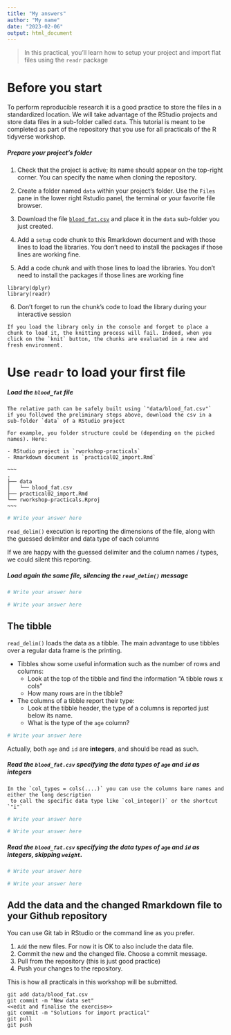 ```yaml
---
title: "My answers"
author: "My name"
date: "2023-02-06"
output: html_document
---
```







> In this practical, you'll learn how to
setup your project and 
import flat files using the `readr` package


# Before you start


To perform reproducible research it is a good practice to store the files in a standardized location. 
We will take advantage of the RStudio projects and store data files in a sub-folder called `data`. 
This tutorial is meant to be completed as part of the repository that you use for all practicals of the R tidyverse workshop.

##### Prepare your project's folder

1. Check that the project is active; its name should appear on the top-right corner. You can specify the name when cloning the repository.
    
2. Create a folder named `data` within your project's folder. Use the `Files` pane in the lower right Rstudio panel, the terminal or your favorite file browser.

3. Download the file [`blood_fat.csv`](https://biostat2.uni.lu/practicals/data/blood_fat.csv) and place it in the `data` sub-folder you just created.


4. Add a `setup` code chunk to this Rmarkdown document and with those lines to load the libraries. You don't need to install the packages if those lines are working fine.

5. Add a code chunk and with those lines to load the libraries. You don't need to install the packages if those lines are working fine

~~~
library(dplyr)
library(readr)
~~~


6. Don't forget to run the chunk's code to load the library during your interactive session

```block
If you load the library only in the console and forget to place a chunk to load it, the knitting process will fail. Indeed, when you click on the `knit` button, the chunks are evaluated in a new and fresh environment.
```

# Use `readr` to load your first file


##### Load the `blood_fat` file

```block
The relative path can be safely built using `"data/blood_fat.csv"` 
if you followed the preliminary steps above, download the csv in a sub-folder `data` of a RStudio project

For example, you folder structure could be (depending on the picked names). Here:

- RStudio project is `rworkshop-practicals`
- Rmarkdown document is `practical02_import.Rmd`

~~~
.
├── data
│   └── blood_fat.csv
├── practical02_import.Rmd
└── rworkshop-practicals.Rproj
~~~

```


```r
# Write your answer here
```




`read_delim()` execution is reporting the dimensions of the file, along with the guessed delimiter and data type of each columns

If we are happy with the guessed delimiter and the column names / types, we could silent this reporting.

##### Load again the same file, silencing the `read_delim()` message

```r
# Write your answer here
```


```r
# Write your answer here
```



## The tibble

`read_delim()` loads the data as a tibble. The main advantage to use tibbles over a regular data frame is the printing.

- Tibbles show some useful information such as the number of rows and columns:
    + Look at the top of the tibble and find the information "A tibble rows x cols"
    + How many rows are in the tibble?
- The columns of a tibble report their type:
    + Look at the tibble header, the type of a columns is reported just below its name.
    + What is the type of the `age` column?
    
```r
# Write your answer here
```



Actually, both `age` and `id` are **integers**, and should be read as such.

##### Read the `blood_fat.csv` specifying the data types of `age` and `id` as integers


```block
In the `col_types = cols(....)` you can use the columns bare names and either the long description
 to call the specific data type like `col_integer()` or the shortcut `"i"`
```

```r
# Write your answer here
```


```r
# Write your answer here
```


##### Read the `blood_fat.csv` specifying the data types of `age` and `id` as integers, skipping `weight`.

```r
# Write your answer here
```


```r
# Write your answer here
```


## Add the data and the changed Rmarkdown file to your Github repository

You can use Git tab in RStudio or the command line as you prefer.
  
1. `Add` the new files. For now it is OK to also include the data file.
2. Commit the new and the changed file. Choose a commit message.
3. Pull from the repository (this is just good practice)
4. Push your changes to the repository.

This is how all practicals in this workshop will be submitted. 

```
git add data/blood_fat.csv
git commit -m "New data set"
<<edit and finalise the exercise>>
git commit -m "Solutions for import practical"
git pull
git push
```
